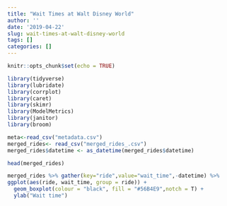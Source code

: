 ```yaml
---
title: "Wait Times at Walt Disney World"
author: ''
date: '2019-04-22'
slug: wait-times-at-walt-disney-world
tags: []
categories: []
---
```

```r
knitr::opts_chunk$set(echo = TRUE)
```

```r
library(tidyverse)
library(lubridate)
library(corrplot)
library(caret)
library(skimr)
library(ModelMetrics)
library(janitor)
library(broom)
```

```r
meta<-read_csv("metadata.csv")
merged_rides<- read_csv("merged_rides_.csv")
merged_rides$datetime <- as_datetime(merged_rides$datetime)
```

```r
head(merged_rides)
```

```r
merged_rides %>% gather(key="ride",value="wait_time",-datetime) %>% 
ggplot(aes(ride, wait_time, group = ride)) +
  geom_boxplot(colour = "black", fill = "#56B4E9",notch = T) +
  ylab("Wait time")
```